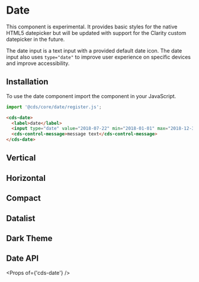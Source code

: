 
<Meta title="Forms/Date" />

# Date

<cds-alert-group status="warning" cds-layout="m-b:lg">
  <cds-alert>
    This component is experimental. It provides basic styles for the native HTML5 datepicker but will be updated with
    support for the Clarity custom datepicker in the future.
  </cds-alert>
</cds-alert-group>

The date input is a text input with a provided default date icon. The date
input also uses `type="date"` to improve user experience on specific devices
and improve accessibility.

## Installation

To use the date component import the component in your JavaScript.

```typescript
import '@cds/core/date/register.js';
```

```html
<cds-date>
  <label>date</label>
  <input type="date" value="2018-07-22" min="2018-01-01" max="2018-12-31" />
  <cds-control-message>message text</cds-control-message>
</cds-date>
```

<Preview>
  <Story id="stories-date--date" />
</Preview>

## Vertical

<Preview>
  <Story id="stories-date--vertical" />
</Preview>

## Horizontal

<Preview>
  <Story id="stories-date--horizontal" />
</Preview>

## Compact

<Preview>
  <Story id="stories-date--compact" />
</Preview>

## Datalist

<Preview>
  <Story id="stories-date--datalist" />
</Preview>

## Dark Theme

<Preview>
  <Story id="stories-date--dark-theme" />
</Preview>

## Date API

<Props of={'cds-date'} />
